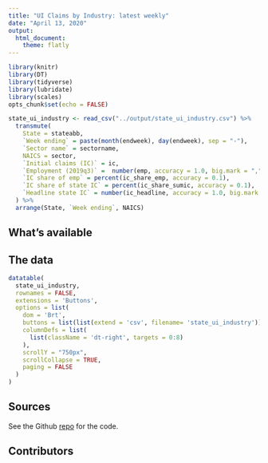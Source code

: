 ```yaml
---
title: "UI Claims by Industry: latest weekly"
date: "April 13, 2020"
output:
  html_document:
    theme: flatly
---
```


```r
library(knitr)
library(DT)
library(tidyverse)
library(lubridate)
library(scales)
opts_chunk$set(echo = FALSE)
```

```r
state_ui_industry <- read_csv("../output/state_ui_industry.csv") %>% 
  transmute(
    State = stateabb,
    `Week ending` = paste(month(endweek), day(endweek), sep = "-"),
    `Sector name` = sectorname,
    NAICS = sector,
    `Initial claims (IC)` = ic,
    `Employment (2019q3)` =  number(emp, accuracy = 1.0, big.mark = ","),
    `IC share of emp` = percent(ic_share_emp, accuracy = 0.1),
    `IC share of state IC` = percent(ic_share_sumic, accuracy = 0.1),
    `Headline state IC` = number(ic_headline, accuracy = 1.0, big.mark = ",")
  ) %>% 
  arrange(State, `Week ending`, NAICS)
```

## What's available

## The data
```r
datatable(
  state_ui_industry,
  rownames = FALSE,
  extensions = 'Buttons',
  options = list(
    dom = 'Brt',
    buttons = list(list(extend = 'csv', filename= 'state_ui_industry')),
    columnDefs = list(
      list(className = 'dt-right', targets = 0:8)
    ),
    scrollY = "750px",
    scrollCollapse = TRUE,
    paging = FALSE
  )
)
```

## Sources
See the Github [repo](https://github.com/Economic/ui_state_detailed) for the code.

## Contributors

